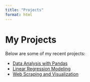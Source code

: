 ```yaml
---
title: "Projects"
format: html
---
```


# My Projects

Below are some of my recent projects:

- [Data Analysis with Pandas](project1.qmd)
- [Linear Regression Modeling](project2.qmd)
- [Web Scraping and Visualization](project3.qmd)

